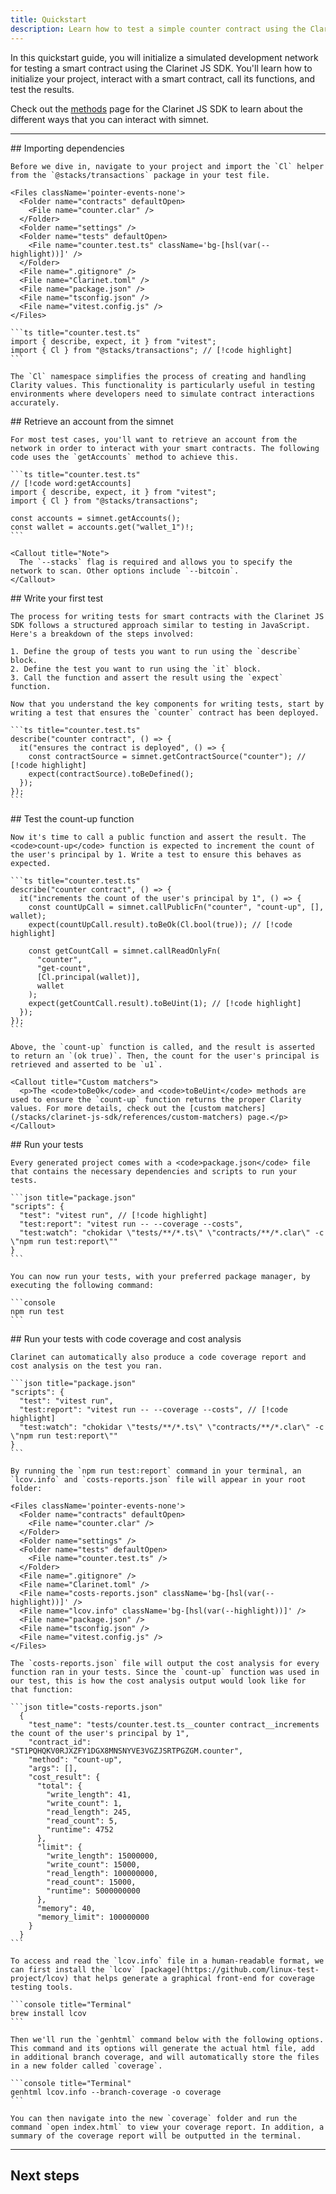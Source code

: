 ```yaml
---
title: Quickstart
description: Learn how to test a simple counter contract using the Clarinet JS SDK.
---
```



In this quickstart guide, you will initialize a simulated development network for testing a smart contract using the Clarinet JS SDK. You'll learn how to initialize your project, interact with a smart contract, call its functions, and test the results.

Check out the [methods](/stacks/clarinet-js-sdk/references/methods) page for the Clarinet JS SDK to learn about the different ways that you can interact with simnet.

---

<Steps>
  <Step>
    ## Importing dependencies
  
    Before we dive in, navigate to your project and import the `Cl` helper from the `@stacks/transactions` package in your test file.

    <Files className='pointer-events-none'>
      <Folder name="contracts" defaultOpen>
        <File name="counter.clar" />
      </Folder>
      <Folder name="settings" />
      <Folder name="tests" defaultOpen>
        <File name="counter.test.ts" className='bg-[hsl(var(--highlight))]' />
      </Folder>
      <File name=".gitignore" />
      <File name="Clarinet.toml" />
      <File name="package.json" />
      <File name="tsconfig.json" />
      <File name="vitest.config.js" />
    </Files>

    ```ts title="counter.test.ts"
    import { describe, expect, it } from "vitest";
    import { Cl } from "@stacks/transactions"; // [!code highlight]
    ```

    The `Cl` namespace simplifies the process of creating and handling Clarity values. This functionality is particularly useful in testing environments where developers need to simulate contract interactions accurately.

  </Step>
  <Step>
    ## Retrieve an account from the simnet
  
    For most test cases, you'll want to retrieve an account from the network in order to interact with your smart contracts. The following code uses the `getAccounts` method to achieve this.

    ```ts title="counter.test.ts"
    // [!code word:getAccounts]
    import { describe, expect, it } from "vitest";
    import { Cl } from "@stacks/transactions";

    const accounts = simnet.getAccounts();
    const wallet = accounts.get("wallet_1")!;
    ```

    <Callout title="Note">
      The `--stacks` flag is required and allows you to specify the network to scan. Other options include `--bitcoin`.
    </Callout>

  </Step>
  <Step>
    ## Write your first test
  
    The process for writing tests for smart contracts with the Clarinet JS SDK follows a structured approach similar to testing in JavaScript. Here's a breakdown of the steps involved:

    1. Define the group of tests you want to run using the `describe` block.
    2. Define the test you want to run using the `it` block.
    3. Call the function and assert the result using the `expect` function.

    Now that you understand the key components for writing tests, start by writing a test that ensures the `counter` contract has been deployed.

    ```ts title="counter.test.ts"
    describe("counter contract", () => {
      it("ensures the contract is deployed", () => {
        const contractSource = simnet.getContractSource("counter"); // [!code highlight]
        expect(contractSource).toBeDefined();
      });
    });
    ```

  </Step>
  <Step>
    ## Test the count-up function
  
    Now it's time to call a public function and assert the result. The <code>count-up</code> function is expected to increment the count of the user's principal by 1. Write a test to ensure this behaves as expected.

    ```ts title="counter.test.ts"
    describe("counter contract", () => {
      it("increments the count of the user's principal by 1", () => {
        const countUpCall = simnet.callPublicFn("counter", "count-up", [], wallet);
        expect(countUpCall.result).toBeOk(Cl.bool(true)); // [!code highlight]

        const getCountCall = simnet.callReadOnlyFn(
          "counter",
          "get-count",
          [Cl.principal(wallet)],
          wallet
        );
        expect(getCountCall.result).toBeUint(1); // [!code highlight]
      });
    });
    ```

    Above, the `count-up` function is called, and the result is asserted to return an `(ok true)`. Then, the count for the user's principal is retrieved and asserted to be `u1`.

    <Callout title="Custom matchers">
      <p>The <code>toBeOk</code> and <code>toBeUint</code> methods are used to ensure the `count-up` function returns the proper Clarity values. For more details, check out the [custom matchers](/stacks/clarinet-js-sdk/references/custom-matchers) page.</p>
    </Callout>

  </Step>
  <Step>
    ## Run your tests

    Every generated project comes with a <code>package.json</code> file that contains the necessary dependencies and scripts to run your tests.

    ```json title="package.json"
    "scripts": {
      "test": "vitest run", // [!code highlight]
      "test:report": "vitest run -- --coverage --costs",
      "test:watch": "chokidar \"tests/**/*.ts\" \"contracts/**/*.clar\" -c \"npm run test:report\""
    }
    ```

    You can now run your tests, with your preferred package manager, by executing the following command:

    ```console
    npm run test
    ```

  </Step>
  <Step>
    ## Run your tests with code coverage and cost analysis

    Clarinet can automatically also produce a code coverage report and cost analysis on the test you ran.

    ```json title="package.json"
    "scripts": {
      "test": "vitest run",
      "test:report": "vitest run -- --coverage --costs", // [!code highlight]
      "test:watch": "chokidar \"tests/**/*.ts\" \"contracts/**/*.clar\" -c \"npm run test:report\""
    }
    ```

    By running the `npm run test:report` command in your terminal, an `lcov.info` and `costs-reports.json` file will appear in your root folder:

    <Files className='pointer-events-none'>
      <Folder name="contracts" defaultOpen>
        <File name="counter.clar" />
      </Folder>
      <Folder name="settings" />
      <Folder name="tests" defaultOpen>
        <File name="counter.test.ts" />
      </Folder>
      <File name=".gitignore" />
      <File name="Clarinet.toml" />
      <File name="costs-reports.json" className='bg-[hsl(var(--highlight))]' />
      <File name="lcov.info" className='bg-[hsl(var(--highlight))]' />
      <File name="package.json" />
      <File name="tsconfig.json" />
      <File name="vitest.config.js" />
    </Files>

    The `costs-reports.json` file will output the cost analysis for every function ran in your tests. Since the `count-up` function was used in our test, this is how the cost analysis output would look like for that function:

    ```json title="costs-reports.json"
      {
        "test_name": "tests/counter.test.ts__counter contract__increments the count of the user's principal by 1",
        "contract_id": "ST1PQHQKV0RJXZFY1DGX8MNSNYVE3VGZJSRTPGZGM.counter",
        "method": "count-up",
        "args": [],
        "cost_result": {
          "total": {
            "write_length": 41,
            "write_count": 1,
            "read_length": 245,
            "read_count": 5,
            "runtime": 4752
          },
          "limit": {
            "write_length": 15000000,
            "write_count": 15000,
            "read_length": 100000000,
            "read_count": 15000,
            "runtime": 5000000000
          },
          "memory": 40,
          "memory_limit": 100000000
        }
      }
    ```

    To access and read the `lcov.info` file in a human-readable format, we can first install the `lcov` [package](https://github.com/linux-test-project/lcov) that helps generate a graphical front-end for coverage testing tools.

    ```console title="Terminal"
    brew install lcov
    ```

    Then we'll run the `genhtml` command below with the following options. This command and its options will generate the actual html file, add in additional branch coverage, and will automatically store the files in a new folder called `coverage`.

    ```console title="Terminal"
    genhtml lcov.info --branch-coverage -o coverage
    ```

    You can then navigate into the new `coverage` folder and run the command `open index.html` to view your coverage report. In addition, a summary of the coverage report will be outputted in the terminal.

  </Step>
</Steps>

---

## Next steps

<Cards>
  <Card
    href="/stacks/clarinet-js-sdk/references/simnet"
    title="API Reference"
    description="Dive deeper into the properties and methods available in the Clarinet JS SDK."
  />
  <Card
    href="/stacks/clarinet-js-sdk/references/custom-matchers"
    title="Custom matchers"
    description="Learn about the custom matchers that are available in the Clarinet JS SDK."
  />
  <Card
    href="/stacks/clarinet-js-sdk/guides/migrate-to-the-clarinet-sdk"
    title="Migrating your tests to Clarinet SDK"
    description="Learn how to migrate your existing Clarinet projects to the Clarinet JS SDK"
  />
</Cards>
